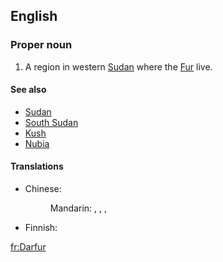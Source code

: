 ==English==
{{wikipedia}}

===Proper noun===
{{en-proper noun}}

# A region in western [[Sudan]] where the [[Fur]] live.

====See also====
* [[Sudan]]
* [[South Sudan]]
* [[Kush]]
* [[Nubia]]

====Translations====
{{trans-top|region in western Sudan where the Fur live}}
* Chinese: 
*: Mandarin: {{t|cmn|達爾富爾|sc=Hani}}, {{t|cmn|达尔富尔|tr=Dá'ěrfù'ěr|sc=Hani}}, {{t|cmn|達佛|sc=Hani}}, {{t|cmn|达佛|tr=Dáfó|sc=Hani}}
{{trans-mid}}
* Finnish: {{t|fi|Darfur}}
{{trans-bottom}}

[[fr:Darfur]]